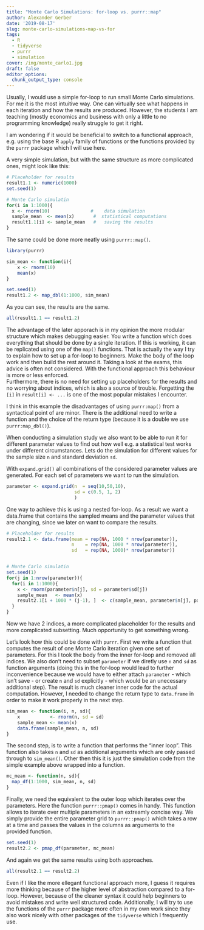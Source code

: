 ```yaml
---
title: "Monte Carlo Simulations: for-loop vs. purrr::map"
author: Alexander Gerber
date: '2019-08-17'
slug: monte-carlo-simulations-map-vs-for
tags:
  - R
  - tidyverse
  - purrr
  - simulation
cover: /img/monte_carlo1.jpg
draft: false
editor_options: 
  chunk_output_type: console
---
```


Usually, I would use a simple for-loop to run small Monte Carlo simulations. For me it is the most intuitive way. 
One can virtually see what happens in each iteration and how the results are produced. However, 
the students I am teaching (mostly economics and business with only a little to no programming knowledge) really struggle to get it right.

I am wondering if it would be beneficial to switch to a functional approach, e.g. using the base R `apply` family of functions or the functions provided by the `purrr` package which I will use here.

A very simple simulation, but with the same structure as more complicated ones, might look like this: 

```r
# Placeholder for results
result1.1 <- numeric(1000)
set.seed(1)

# Monte Carlo simulatin
for(i in 1:1000){
  x <- rnorm(10)               #	data simulation 
  sample_mean  <- mean(x)       #  statistical computations 
  result1.1[i] <- sample_mean   #	saving the results 
}
```

The same could be done more neatly using `purrr::map()`. 

```r
library(purrr)

sim_mean <- function(i){
    x <- rnorm(10)
    mean(x)                        
} 

set.seed(1)
result1.2 <- map_dbl(1:1000, sim_mean)
```

As you can see, the results are the same. 

```r
all(result1.1 == result1.2)
```

The advantage of the later apporach is in my opinion the more modular structure which makes debugging easier. You write a function which does everything that should be done by a single iteration. If this is working, it can be replicated using one of the `map()` functions. That is actually the way I try to explain how to set up a for-loop to beginners. Make the body of the loop work and then build the rest around it. Taking a look at the exams, this advice is often not considered. With the functional approach this behaviour is more or less  enforced.      
Furthermore, there is no need for setting up placeholders for the results and no worrying about indices, which is also a source of trouble. Forgetting the `[i]` in `result[i] <- ...` is one of the most popular mistakes I encounter.

I think in this example the disadvantages of using `purrr:map()` from a syntactical point of are minor. There is the additional need to write a function and the choice of the return type (because it is a double we use `purrr:map_dbl()`).  

When conducting a simulation study we also want to be able to run it for different parameter values to find out how well e.g. a statistical test works under different circumstances. Lets do the simulation for different values for the sample size `n` and standard deviation `sd`. 

With `expand.grid()` all combinations of the considered parameter values are generated. For each set of parameters we want to run the simulation.

```r
parameter <- expand.grid(n  = seq(10,50,10),
                         sd = c(0.5, 1, 2)
                         )
```

One way to achieve this is using a nested for-loop. As a result we want a data.frame that contains the sampled means and the parameter values that are changing, since we later on want to compare the results. 

```r
# Placeholder for results
result2.1 <- data.frame(mean = rep(NA, 1000 * nrow(parameter)), 
                        n    = rep(NA, 1000 * nrow(parameter)),
                        sd   = rep(NA, 1000)* nrow(parameter))


# Monte Carlo simulatin
set.seed(1)
for(j in 1:nrow(parameter)){
  for(i in 1:1000){
    x <- rnorm(parameter$n[j], sd = parameter$sd[j]) 
    sample_mean   <- mean(x)                    
    result2.1[i + 1000 * (j-1), ]  <- c(sample_mean, parameter$n[j], parameter$sd[j])                 
  }
}
```

Now we have 2 indices, a more complicated placeholder for the results and more complicated subsetting. 
Much opportunity to get something wrong.

Let's look how this could be done with `purrr`. 
First we write a function that computes the result of one Monte Carlo iteration
given one set of parameters. For this I took the body from the inner for-loop and removed all indices. We also don't need to subset `parameter` if we diretly use `n` and `sd` as function arguments (doing this in the for-loop  would lead to further inconvenience because we would have to either attach `parameter` - which isn't save - or create `n` and `sd` explicitly - which would be an unecessary additional step). The result is much cleaner inner code for the actual computation.
However, I needed to change the return type to `data.frame` in order to make it work properly in the next step. 

```r
sim_mean <- function(i, n, sd){
    x           <- rnorm(n, sd = sd) 
    sample_mean <- mean(x)                    
    data.frame(sample_mean, n, sd)                       
} 
```

The second step, is to write a function that performs the "inner loop". This function also takes `n` and `sd` as additional arguments 
which are only passed through to `sim_mean()`. Other then this it is just the simulation code from the simple example above wrapped into a function.   

```r
mc_mean <- function(n, sd){
  map_df(1:1000, sim_mean, n, sd)
}
```

Finally, we need the equivalent to the outer loop which iterates over the parameters. 
Here the function `purrr::pmap()` comes in handy. This function allows to iterate over multiple parameters in an extreamly concise way. We simply provide the entire parameter grid to `purrr::pmap()` which takes a row at a time and passes the values in the columns as arguments to the provided function.  

```r
set.seed(1)
result2.2 <- pmap_df(parameter, mc_mean)
```

And again we get the same results using both approaches. 

```r
all(result2.1 == result2.2)
```


Even if I like the more ellegant functional approach more, I guess it requires more thinking because of the higher level of abstraction compared to a for-loop. However, because of the cleaner syntax it could help beginners to avoid mistakes and write well structured code. 
Additionally, I will try to use the functions of the `purrr` package more often in my own work since they also work nicely with other packages of the `tidyverse` which I frequently use.  
 


